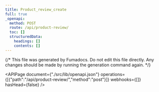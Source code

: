 ```yaml
---
title: Product_review_create
full: true
_openapi:
  method: POST
  route: /api/product-review/
  toc: []
  structuredData:
    headings: []
    contents: []
---
```

{/* This file was generated by Fumadocs. Do not edit this file directly. Any changes should be made by running the generation command again. */\}

<APIPage document={"./src/lib/openapi.json"} operations={[{"path":"/api/product-review/","method":"post"}]} webhooks={[]} hasHead={false} />
